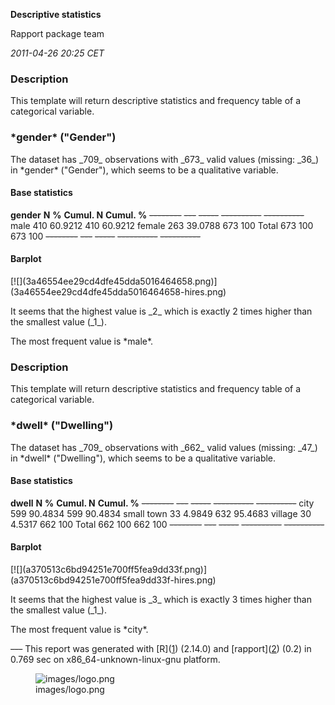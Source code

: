 '''Descriptive statistics'''

Rapport package team

''2011-04-26 20:25 CET''


=== Description ===

This template will return descriptive statistics and frequency table of a categorical variable. 

=== *gender* ("Gender") ===

The dataset has _709_ observations with _673_ valid values (missing: _36_) in *gender* ("Gender"), which seems to be a qualitative variable. 

==== Base statistics ====

'''gender'''   '''N'''   '''%'''     '''Cumul. N'''   '''Cumul. %'''  
<s>--------</s> <s>---</s> <s>-----</s> <s>----------</s> <s>----------</s>
male         410     60.9212   410            60.9212       
female       263     39.0788   673            100           
Total        673     100       673            100           
<s>--------</s> <s>---</s> <s>-----</s> <s>----------</s> <s>----------</s>

==== Barplot ====

[![](3a46554ee29cd4dfe45dda5016464658.png)](3a46554ee29cd4dfe45dda5016464658-hires.png) 

It seems that the highest value is _2_ which is exactly 2 times higher than the smallest value (_1_). 

The most frequent value is *male*. 

=== Description ===

This template will return descriptive statistics and frequency table of a categorical variable. 

=== *dwell* ("Dwelling") ===

The dataset has _709_ observations with _662_ valid values (missing: _47_) in *dwell* ("Dwelling"), which seems to be a qualitative variable. 

==== Base statistics ====

'''dwell'''    '''N'''   '''%'''     '''Cumul. N'''   '''Cumul. %'''  
<s>--------</s> <s>---</s> <s>-----</s> <s>----------</s> <s>----------</s>
city         599     90.4834   599            90.4834       
small town   33      4.9849    632            95.4683       
village      30      4.5317    662            100           
Total        662     100       662            100           
<s>--------</s> <s>---</s> <s>-----</s> <s>----------</s> <s>----------</s>

==== Barplot ====

[![](a370513c6bd94251e700ff5fea9dd33f.png)](a370513c6bd94251e700ff5fea9dd33f-hires.png) 

It seems that the highest value is _3_ which is exactly 3 times higher than the smallest value (_1_). 

The most frequent value is *city*. 

<s>---</s>
This report was generated with [R]([http://www.r-project.org/]) (2.14.0) and [rapport]([http://al3xa.github.com/rapport/]) (0.2) in 0.769 sec on x86_64-unknown-linux-gnu platform. 

[[Image:images/logo.png|center]]

<!-- wiki code generated by txt2tags 2.6 (http://txt2tags.org) -->
<!-- cmdline: txt2tags -\-encoding=UTF-8 -t wiki -o demo/descriptives-univar-factor.wiki demo/descriptives-univar-factor.txt -->
